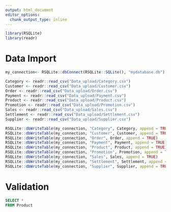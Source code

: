 ```yaml
---
output: html_document
editor_options: 
  chunk_output_type: inline
---
```


```r
library(RSQLite)
library(readr)
```

# Data Import
```r
my_connection<- RSQLite::dbConnect(RSQLite::SQLite(), "mydatabase.db")
```

```r
Category <- readr::read_csv("Data_upload/Category.csv")
Customer <- readr::read_csv("Data_upload/Customer.csv")
Order <- readr::read_csv("Data_upload/Order.csv")
Payment <- readr::read_csv("Data_upload/Payment.csv")
Product <- readr::read_csv("Data_upload/Product.csv")
Promotion <- readr::read_csv("Data_upload/Promotion.csv")
Sales <- readr::read_csv("Data_upload/Sales.csv")
Settlement <- readr::read_csv("Data_upload/Settlement.csv")
Supplier <- readr::read_csv("Data_upload/Supplier.csv")
```

```r
RSQLite::dbWriteTable(my_connection, "Category", Category, append = TRUE)
RSQLite::dbWriteTable(my_connection, "Customer", Customer, append = TRUE)
RSQLite::dbWriteTable(my_connection, "Order", Order, append = TRUE)
RSQLite::dbWriteTable(my_connection, "Payment", Payment, append = TRUE)
RSQLite::dbWriteTable(my_connection, "Product", Product, append = TRUE)
RSQLite::dbWriteTable(my_connection, "Promotion", Promotion, append = TRUE)
RSQLite::dbWriteTable(my_connection, "Sales", Sales, append = TRUE)
RSQLite::dbWriteTable(my_connection, "Settlement", Settlement, append = TRUE)
RSQLite::dbWriteTable(my_connection, "Supplier", Supplier, append = TRUE)
```

#  Validation
```sql
SELECT *
FROM Product
```


